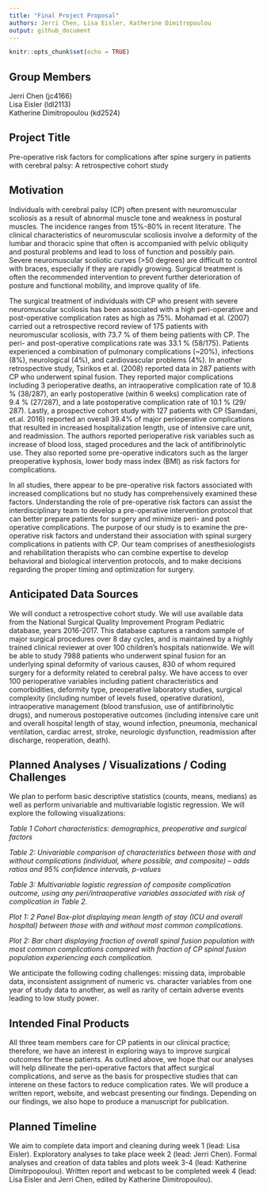 ```yaml
---
title: "Final Project Proposal"
authors: Jerri Chen, Lisa Eisler, Katherine Dimitropoulou
output: github_document
---
```


```r
knitr::opts_chunk$set(echo = TRUE)
```

## Group Members
Jerri Chen (jc4166)  
Lisa Eisler (ldl2113)  
Katherine Dimitropoulou (kd2524)  

## Project Title
Pre-operative risk factors for complications after spine surgery in patients with cerebral palsy: A retrospective cohort study

## Motivation
Individuals with cerebral palsy (CP) often present with neuromuscular scoliosis as a result of abnormal muscle tone and weakness in postural muscles. The incidence ranges from 15%-80% in recent literature. The clinical characteristics of neuromuscular scoliosis involve a deformity of the lumbar and thoracic spine that often is accompanied with pelvic obliquity and postural problems and lead to loss of function and possibly pain. Severe neuromuscular scoliotic curves (>50 degrees) are difficult to control with braces, especially if they are rapidly growing. Surgical treatment is often the recommended intervention to prevent further deterioration of posture and functional mobility, and improve quality of life. 


The surgical treatment of individuals with CP who present with severe neuromuscular scoliosis has been associated with a high peri-operative and post-operative complication rates as high as 75%. Mohamad et al. (2007) carried out a retrospective record review of 175 patients with neuromuscular scoliosis, with 73.7 % of them being patients with CP. The peri- and post-operative complications rate was 33.1 % (58/175). Patients experienced a combination of pulmonary complications (~20%), infections (8%), neurological (4%), and cardiovascular problems (4%). In another retrospective study, Tsirikos et al. (2008) reported data in 287 patients with CP who underwent spinal fusion. They reported major complications including 3 perioperative deaths, an intraoperative complication rate of 10.8 % (38/287), an early postoperative (within 6 weeks) complication rate of 9.4 % (27/287), and a late postoperative complication rate of 10.1 % (29/ 287). Lastly, a prospective cohort study with 127 patients with CP (Samdani, et.al. 2016) reported an overall 39.4% of  major perioperative complications that resulted in increased hospitalization length, use of intensive care unit, and readmission. The authors reported perioperative risk variables such as increase of blood loss, staged procedures and the lack of antifibrinolytic use. They also reported some pre-operative indicators such as the larger preoperative kyphosis, lower body mass index (BMI) as risk factors for complications.


In all studies, there appear to be pre-operative risk factors associated with increased complications but no study has comprehensively examined these factors. Understanding the role of pre-operative risk factors can assist the interdisciplinary team to develop a pre-operative intervention protocol that can better prepare patients for surgery and minimize peri- and post operative complications. The purpose of our study is to examine the pre-operative risk factors and understand their association with spinal surgery complications in patients with CP. Our team comprises of anesthesiologists and rehabilitation therapists who can combine expertise to develop behavioral and biological intervention protocols, and to make decisions regarding the proper timing and optimization for surgery.


## Anticipated Data Sources
We will conduct a retrospective cohort study. We will use available data from the National Surgical Quality Improvement Program Pediatric database, years 2016-2017. This database captures a random sample of major surgical procedures over 8 day cycles, and is maintained by a highly trained clinical reviewer at over 100 children’s hospitals nationwide. We will be able to study 7988 patients who underwent spinal fusion for an underlying spinal deformity of various causes, 830 of whom required surgery for a deformity related to cerebral palsy. We have access to over 100 perioperative variables including patient characteristics and comorbidities, deformity type, preoperative laboratory studies, surgical complexity (including number of levels fused, operative duration), intraoperative management (blood transfusion, use of antifibrinolytic drugs), and numerous postoperative outcomes (including intensive care unit and overall hospital length of stay, wound infection, pneumonia, mechanical ventilation, cardiac arrest, stroke, neurologic dysfunction, readmission after discharge, reoperation, death).

## Planned Analyses / Visualizations / Coding Challenges
We plan to perform basic descriptive statistics (counts, means, medians) as well as perform univariable and multivariable logistic regression. We will explore the following visualizations:

*Table 1 Cohort characteristics: demographics, preoperative and surgical factors*

*Table 2: Univariable comparison of characteristics between those with and without complications (individual, where possible, and composite) – odds ratios and 95% confidence intervals, p-values*

*Table 3: Multivariable logistic regression of composite complication outcome, using any peri/intraoperative variables associated with risk of complication in Table 2.*

*Plot 1: 2 Panel Box-plot displaying mean length of stay (ICU and overall hospital) between those with and without most common complications.*

*Plot 2: Bar chart displaying fraction of overall spinal fusion population with most common complications compared with fraction of CP spinal fusion population experiencing each complication.*

We anticipate the following coding challenges: missing data, improbable data, inconsistent assignment of numeric vs. character variables from one year of study data to another, as well as rarity of certain adverse events leading to low study power.


## Intended Final Products
All three team members care for CP patients in our clinical practice; therefore, we have an interest in exploring ways to improve surgical outcomes for these patients. As outlined above, we hope that our analyses will help dilineate the peri-operative factors that affect surgical complications, and serve as the basis for prospective studies that can interene on these factors to reduce complication rates. We will produce a written report, website, and webcast presenting our findings. Depending on our findings, we also hope to produce a manuscript for publication.


## Planned Timeline
We aim to complete data import and cleaning during week 1 (lead: Lisa Eisler). Exploratory analyses to take place week 2 (lead: Jerri Chen). Formal analyses and creation of data tables and plots week 3-4 (lead: Katherine Dimitrpopoulou). Written report and webcast to be completed week 4 (lead: Lisa Eisler and Jerri Chen, edited by Katherine Dimitropoulou).